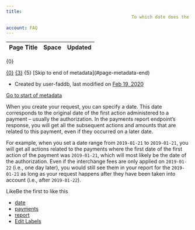 ```yaml
---
title: 
                                                To which date does the date parameter in the payments report request correspond?
                                    
account: FAQ 
---
```


<table class="aui"> <thead> <tr class="header"> <th class="search-result-title">Page Title</th> <th class="search-result-space">Space</th> <th class="search-result-date">Updated</th> </tr> </thead> </table> <p class="search-result-count">{0}</p> <tr class="search-result"> <td class="search-result-title"><a href="{1}" class="content-type-{2}"><span>{0}</span></a></td> <td class="search-result-space"><a class="space" href="/display/{4}/" title="{3}">{3}</a></td> <td class="search-result-date"><span class="date" title="{6}">{5}</span></td> </tr> [Skip to end of metadata](#page-metadata-end)

*   Created by user-faddb, last modified on [Feb 19, 2020](/pages/diffpagesbyversion.action?pageId=721059&selectedPageVersions=2&selectedPageVersions=3 "Show changes")

[Go to start of metadata](#page-metadata-start)

When you create your request, you can specify a date. This date corresponds to the original date of the first action administered to a payment – usually the authorization. In the payments report endpoint’s response, you will get all the subsequent actions and amounts that are related to this payment, even if they occurred on a later date.

For example, when you set a date range from `2019-01-21` to `2019-01-21`, you will get all actions related to the payments where the first date of the first action of the payment was `2019-01-21`, which will most likely be the date of the authorization. Even if the interchange fees are only applied on `2019-01-22` (i.e., one day later), you would still see them in your report for the `2019-01-21` as long as your request happens after they have been taken into account (i.e., after `2019-01-22`).

LikeBe the first to like this

*   [date](/label/FAQ/date)
*   [payments](/label/FAQ/payments)
*   [report](/label/FAQ/report)
*   [Edit Labels](# "Edit Labels (Type 'l')")




